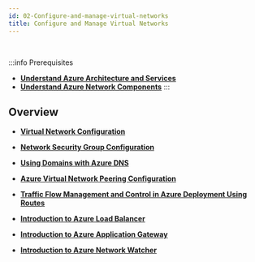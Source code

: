 ```yaml
---
id: 02-Configure-and-manage-virtual-networks
title: Configure and Manage Virtual Networks
---
```


<br/>

:::info Prerequisites
- [**Understand Azure Architecture and Services**](/docs/Microsoft-Azure/Azure-Fundamentals/AZ-904)
- [**Understand Azure Network Components**](/docs/Microsoft-Azure/Azure-Fundamentals/AZ-905)
:::

## Overview

* [**Virtual Network Configuration**](/docs/Microsoft-Azure/Microsoft-Azure-Administrator/Configure-and-manage-virtual-networks/AZ-1047)<br />

* [**Network Security Group Configuration**](/docs/Microsoft-Azure/Microsoft-Azure-Administrator/Configure-and-manage-virtual-networks/AZ-1048)<br />

* [**Using Domains with Azure DNS**](/docs/Microsoft-Azure/Microsoft-Azure-Administrator/Configure-and-manage-virtual-networks/AZ-1049)<br />

* [**Azure Virtual Network Peering Configuration**](/docs/Microsoft-Azure/Microsoft-Azure-Administrator/Configure-and-manage-virtual-networks/AZ-1050)<br />

* [**Traffic Flow Management and Control in Azure Deployment Using Routes**](/docs/Microsoft-Azure/Microsoft-Azure-Administrator/Configure-and-manage-virtual-networks/AZ-1051)<br />

* [**Introduction to Azure Load Balancer**](/docs/Microsoft-Azure/Microsoft-Azure-Administrator/Configure-and-manage-virtual-networks/AZ-1052)<br />

* [**Introduction to Azure Application Gateway**](/docs/Microsoft-Azure/Microsoft-Azure-Administrator/Configure-and-manage-virtual-networks/AZ-1053)<br />

* [**Introduction to Azure Network Watcher**](/docs/Microsoft-Azure/Microsoft-Azure-Administrator/Configure-and-manage-virtual-networks/AZ-1054)<br />
